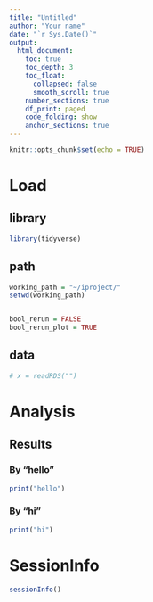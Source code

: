 ```yaml
---
title: "Untitled"
author: "Your name"
date: "`r Sys.Date()`"
output:
  html_document:
    toc: true
    toc_depth: 3
    toc_float:
      collapsed: false
      smooth_scroll: true
    number_sections: true
    df_print: paged
    code_folding: show
    anchor_sections: true
---
```


```r
knitr::opts_chunk$set(echo = TRUE)
```

<!-- # overview -->




# Load
## library
```r
library(tidyverse)
```

## path
```r
working_path = "~/iproject/"
setwd(working_path)


bool_rerun = FALSE
bool_rerun_plot = TRUE
```

## data
```r
# x = readRDS("")
```




# Analysis
## Results {.tabset .tabset-pills}


### By "hello"
```r
print("hello")
```


### By "hi"
```r
print("hi")
```




<!-- # Discussion -->
# SessionInfo
```r
sessionInfo()
```

